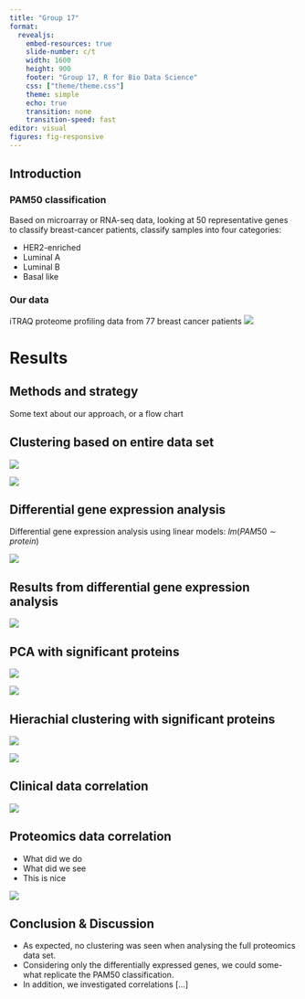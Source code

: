 ```yaml
---
title: "Group 17"
format: 
  revealjs:
    embed-resources: true
    slide-number: c/t
    width: 1600
    height: 900
    footer: "Group 17, R for Bio Data Science"
    css: ["theme/theme.css"]
    theme: simple
    echo: true
    transition: none
    transition-speed: fast
editor: visual
figures: fig-responsive
---
```

::: {#Introduction layout-ncol=2}

## Introduction

### PAM50 classification
Based on microarray or RNA-seq data, looking at 50 representative genes to classify breast-cancer patients, classify samples into four categories:

-   HER2-enriched
-   Luminal A
-   Luminal B
-   Basal like


### Our data

iTRAQ proteome profiling data from 77 breast cancer patients
![](../results/pam50distribution.png)
:::


# Results


## Methods and strategy

Some text about our approach, or a flow chart

## Clustering based on entire data set {.center}

::: {layout-ncol=2}

![](../results/PCA1.png)

![](../results/hc_dendro_all.png)
:::

## Differential gene expression analysis

Differential gene expression analysis using linear models: $lm(PAM50 \sim protein)$

![](../results/volcano_plots.png){fig-align="center"}


## Results from differential gene expression analysis

![](../results/heatmap_combined.png){fig-align="center"}

## PCA with significant proteins
::: {layout-ncol=2}

![](../results/PCA1.png)

![](../results/PCA_with_clusters.png)
:::

## Hierachial clustering with significant proteins 
::: {layout-ncol=2}

![](../results/hc_dendro_all.png)

![](../results/hc_dendro_sig.png)
:::

## Clinical data correlation

![](../results/Corr_subclasses.png){fig-align="center"}

## Proteomics data correlation
:::{layout-ncol=2}
- What did we do
- What did we see
- This is nice

![](../results/Protein_corr_4p.png)
:::

## Conclusion & Discussion

- As expected, no clustering was seen when analysing the full proteomics data set.
- Considering only the differentially expressed genes, we could some-what replicate the PAM50 classification. 
- In addition, we investigated correlations [...]
